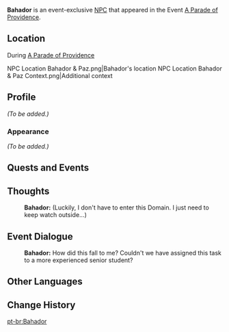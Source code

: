 {{Meta
<!-- Remove this template after adding the missing info -->
|missing_NPC_profile  = yes
}}
{{Character Infobox
|type             = Event NPC
|image            = NPC Bahador.png
|region           = Sumeru
|location         = 
|affiliation      = Spantamad
|voiceEN          = 
|voiceCN          = 
|voiceJP          = 
}}
'''Bahador''' is an event-exclusive [[NPC]] that appeared in the Event [[A Parade of Providence]].

==Location==
;During [[A Parade of Providence]]
<gallery>
NPC Location Bahador & Paz.png|Bahador's location
NPC Location Bahador & Paz Context.png|Additional context
</gallery>

==Profile==
<!--detailed story/lore information goes here-->
''(To be added.)''

===Appearance===
''(To be added.)''

==Quests and Events==
{{Quests and Events}}
<!--
==Idle Quotes==
{{Dialogue Start}}

{{Dialogue End}}
-->
==Thoughts==
{{All Schemes to Know Explanation|name=Bahar}}
:'''Bahador:''' (Luckily, I don't have to enter this Domain. I just need to keep watch outside...)

==Event Dialogue==
{{Dialogue Start}}
:'''Bahador:''' How did this fall to me? Couldn't we have assigned this task to a more experienced senior student?
{{Dialogue End}}

==Other Languages==
{{Other Languages
|default_hidden=1
|en      = Bahador
|zhs     = 巴哈多
|zhs_rm  = Bāhāduō
|zht     = 巴哈多
|zht_rm  = Bāhāduō
|ja      = バハドル
|ja_rm   = Bahadoru
|ko      = 바하도르
|ko_rm   = 
|es      = Bahador
|fr      = Bahador
|ru      = Бахадор
|th      = Bahador
|vi      = Bahador
|de      = Bahador
|id      = Bahador
|pt      = Bahador
|tr      = Bahador
|it      = Bahador
}}

==Change History==
{{Change History|3.6}}

[[pt-br:Bahador]]